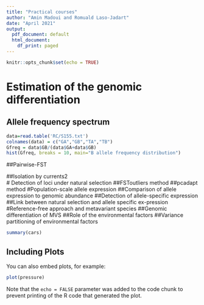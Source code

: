 ```yaml
---
title: "Practical courses"
author: "Amin Madoui and Romuald Laso-Jadart"
date: "April 2021"
output:
  pdf_document: default
  html_document:
    df_print: paged
---
```


```r
knitr::opts_chunk$set(echo = TRUE)
```

#   Estimation of the genomic differentiation
##    Allele frequency spectrum

 ```r
 data=read.table('RC/S155.txt')
 colnames(data) = c("GA","GB","TA","TB")
 Gfreq = data$GB/(data$GA+data$GB)
 hist(Gfreq, breaks = 10, main="B allele frequency distribution")
 ```
 ##Pairwise-FST
 
 
 ##Isolation by currents2    
 # Detection of loci under natural selection
 ##FSToutliers method
 ##pcadapt method
 #Population-scale allele expression
 ##Comparison of allele expression to genomic abundance
 ##Detection of allele-specific expression
 ##Link between natural selection and allele specific ex-pression
 #Reference-free approach and metavariant species
 ##Genomic differentiation of MVS
 ##Role of the environmental factors
 ##Variance partitioning of environmental factors


```r
summary(cars)
```

## Including Plots

You can also embed plots, for example:

```r
plot(pressure)
```

Note that the `echo = FALSE` parameter was added to the code chunk to prevent printing of the R code that generated the plot.
